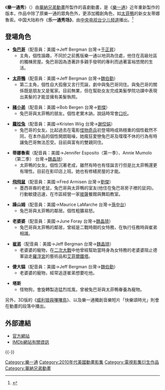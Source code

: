 {{Infobox television
| name                 = 樂一通秀
| original_name = {{lang|en|''The Looney Tunes Show''}}
| image                = The Looney Tunes Show title card.png
| genre                = [[動畫情景喜劇|動畫情景喜劇]]
| based_on             = {{based on|[[樂一通|樂一通]]》與《{{link-en|梅里小旋律|Merrie Melodies}}|[[華納兄弟|華納兄弟]]}}
| developer            = 
| voices               = 
| theme_music_composer = 
| opentheme            = 
| endtheme             = 
| composer             = 
| country              = 美國
| language             = 英語
| num_seasons          = 2
| num_episodes         = 52
| list_episodes        = 
| executive_producer   = 
| producer             = 
| runtime              = 22分鐘
| company              = [[華納兄弟動畫公司|華納兄弟動畫公司]]
| distributor          = 
| network              = [[卡通頻道|卡通頻道]]
| picture_format       = 
| audio_format         = 
| first_aired          = {{Start date|2011|5|3}}
| last_aired           = {{End date|2013|11|2}}
| preceded_by          = 
| followed_by          = 
| image_size           = 220
}}
{{Infobox animanga/Footerofja}}
《'''樂一通秀'''》（{{lang-en|''The Looney Tunes Show''}}）由[[華納兄弟動畫|華納兄弟動畫]]所製作的喜劇動畫，是《[[樂一通|樂一通]]》近年重新製作的版本，作品中除了原樂一通的眾角色外，更添加獨創角色，如[[太菲鴨|太菲鴨]]的新女友蒂娜魯索。中国大陆称作《'''乐一通秀场》'''，由[[中央电视台少儿频道|中央电视台少儿频道]]播出。<ref>{{Cite web|url=http://tv.cntv.cn/videoset/C40000|title=乐一通秀场_动画片_视频_央视网|accessdate=2017-08-17|author=|date=|work=tv.cntv.cn|publisher=|language=|archive-date=2019-08-30|archive-url=https://web.archive.org/web/20190830132852/http://tv.cntv.cn/videoset/C40000|dead-url=no}}</ref>

== 登場角色 ==
*'''[[兔巴哥|兔巴哥]]'''（配音員：美國→Jeff Bergman 台灣→[[于正昇|于正昇]]）
**主角，個性諧趣，不同於之前舊版樂一通以地洞為住處，他住在高級社區的獨棟房屋。兔巴哥因為憑著許多親手發明的專利而過著富裕悠閒的生活。

*'''[[太菲鴨|太菲鴨]]'''（配音員：美國→Jeff Bergman 台灣→[[魏伯勤|魏伯勤]]）
**第二主角，個性自大孤傲又言行荒誕，劇中與兔巴哥同住。與兔巴哥的關係既是朋友又是冤家。目前無業，但在幫助女友完成美髮學院功課中表現出美髮的才能並擁有美髮執照。

*'''[[豬小弟|豬小弟]]'''（配音員：美國→Bob Bergen 台灣→[[劉傑|劉傑]]）
**兔巴哥與太菲鴨的朋友。個性老實木訥，說話時常會[[口吃|口吃]]。

*'''[[蘿拉兔|蘿拉兔]]'''（配音員：美國→Kristen Wiig 台灣→[[謝佼娟|謝佼娟]]）
**兔巴哥的女友。比起過去在電影[[怪物奇兵|怪物奇兵]]初登場時成熟穩重的個性截然不同，在本作品的個性開朗聒噪，她瘋狂愛戀兔巴哥及喋喋不休的行為有時讓兔巴哥無法忍受。目前與富有的雙親同住。

*'''蒂娜魯索'''（配音員：美國→Jennifer Esposito（第一季）、Annie Mumolo（第二季） 台灣→[[魏晶琦|魏晶琦]]）
**太菲鴨的女友。個性沉著老成，雖然有時也有怪誕言行但是比太菲鴨還更有理性。目前在影印店上班。她也有修繕房屋的才能。

*'''[[飛毛腿岡薩雷斯|飛飛鼠]]'''（配音員：美國→Fred Armisen 台灣→[[劉傑|劉傑]]）
**墨西哥裔的老鼠，兔巴哥與太菲鴨的室友(他住在兔巴哥房子裡的鼠洞)。行動敏捷迅速，在市區經營一家[[披薩|披薩]]餐館與舞蹈教室。

*'''躁山姆'''（配音員：美國→Maurice LaMarche 台灣→[[孫中台|孫中台]]）
**兔巴哥與太菲鴨的鄰居。個性粗獷易怒。

*'''老婆婆'''（配音員：美國→June Foray 台灣→[[魏晶琦|魏晶琦]]）
**兔巴哥與太菲鴨的鄰居，曾經是二戰時期的女特務，在執行任務時與崔弟相識。

*'''[[崔弟|崔弟]]'''（配音員：美國→Jeff Bergman 台灣→[[魏晶琦|魏晶琦]]）
**老婆婆的寵物，在[[二次大戰|二次大戰]]中他曾經幫助當時身為女特務的老婆婆阻止德軍盜走[[羅浮宮|羅浮宮]]的藝術品和[[艾菲爾鐵塔|艾菲爾鐵塔]]。

*'''傻大貓'''（配音員：美國→Jeff Bergman 台灣→[[魏伯勤|魏伯勤]]）
**老婆婆的寵物，經常追逐崔弟想要吃他。

*'''塔斯'''
**怪物狗，會旋轉製造猛烈炫風，曾被兔巴哥與太菲鴨眷養為寵物。

另外，3D版的《[[威利狼與嗶嗶鳥|威利狼與嗶嗶鳥]]》、以及樂一通獨創音樂短片「快樂頌時光」則會在動畫的段落中播出。

== 外部連結 ==
* [https://web.archive.org/web/20110405003850/http://www.cartoonnetwork.com/tv_shows/looneytunesshow/ 官方網站]
* [http://www.imdb.com/title/tt1726839/  IMDb網站有關資訊] {{Wayback|url=http://www.imdb.com/title/tt1726839/ |date=20210131165429 }}

{{-}}
{{乐一通与梅里小旋律}}

[[Category:樂一通|Category:樂一通]]
[[Category:2010年代美國動畫影集|Category:2010年代美國動畫影集]]
[[Category:電視影集衍生作品|Category:電視影集衍生作品]]
[[Category:華納兄弟動畫|Category:華納兄弟動畫]]